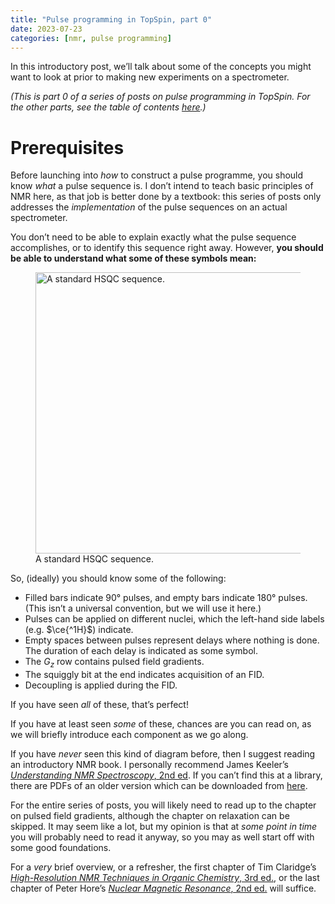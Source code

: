 ```yaml
---
title: "Pulse programming in TopSpin, part 0"
date: 2023-07-23
categories: [nmr, pulse programming]
---
```


In this introductory post, we'll talk about some of the concepts you might want to look at prior to making new experiments on a spectrometer.

*(This is part 0 of a series of posts on pulse programming in TopSpin.
For the other parts, see the table of contents [here](index.qmd).)*

# Prerequisites

Before launching into *how* to construct a pulse programme, you should know *what* a pulse sequence is.
I don't intend to teach basic principles of NMR here, as that job is better done by a textbook: this series of posts only addresses the *implementation* of the pulse sequences on an actual spectrometer.

You don't need to be able to explain exactly what the pulse sequence accomplishes, or to identify this sequence right away.
However, **you should be able to understand what some of these symbols mean:**

![A standard HSQC sequence.](img/hsqc.png){width=450}

So, (ideally) you should know some of the following:

 - Filled bars indicate 90° pulses, and empty bars indicate 180° pulses. (This isn't a universal convention, but we will use it here.)
 - Pulses can be applied on different nuclei, which the left-hand side labels (e.g. $\ce{^1H}$) indicate.
 - Empty spaces between pulses represent delays where nothing is done. The duration of each delay is indicated as some symbol.
 - The $G_z$ row contains pulsed field gradients.
 - The squiggly bit at the end indicates acquisition of an FID.
 - Decoupling is applied during the FID.

If you have seen *all* of these, that's perfect!

If you have at least seen *some* of these, chances are you can read on, as we will briefly introduce each component as we go along.

If you have *never* seen this kind of diagram before, then I suggest reading an introductory NMR book.
I personally recommend James Keeler's [*Understanding NMR Spectroscopy*, 2nd ed](https://www.amazon.co.uk/Understanding-NMR-Spectroscopy-James-Keeler/dp/0470746084).
If you can't find this at a library, there are PDFs of an older version which can be downloaded from [here](http://www-keeler.ch.cam.ac.uk/lectures/).

For the entire series of posts, you will likely need to read up to the chapter on pulsed field gradients, although the chapter on relaxation can be skipped.
It may seem like a lot, but my opinion is that at *some point in time* you will probably need to read it anyway, so you may as well start off with some good foundations.

For a *very* brief overview, or a refresher, the first chapter of Tim Claridge's [*High-Resolution NMR Techniques in Organic Chemistry*, 3rd ed.](https://www.amazon.co.uk/High-Resolution-NMR-Techniques-Organic-Chemistry/dp/0080999867), or the last chapter of Peter Hore's [*Nuclear Magnetic Resonance*, 2nd ed.](https://www.amazon.co.uk/Nuclear-Magnetic-Resonance-Chemistry-Primers/dp/0198703414/) will suffice.
